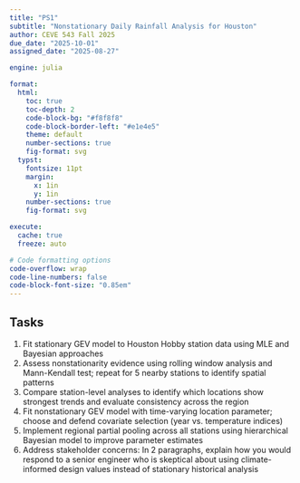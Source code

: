 ```yaml
---
title: "PS1"
subtitle: "Nonstationary Daily Rainfall Analysis for Houston"
author: CEVE 543 Fall 2025
due_date: "2025-10-01"
assigned_date: "2025-08-27"

engine: julia

format:
  html:
    toc: true
    toc-depth: 2
    code-block-bg: "#f8f8f8"
    code-block-border-left: "#e1e4e5"
    theme: default
    number-sections: true
    fig-format: svg
  typst:
    fontsize: 11pt
    margin: 
      x: 1in
      y: 1in
    number-sections: true
    fig-format: svg

execute: 
  cache: true
  freeze: auto

# Code formatting options
code-overflow: wrap
code-line-numbers: false
code-block-font-size: "0.85em"
---
```


## Tasks

1. Fit stationary GEV model to Houston Hobby station data using MLE and Bayesian approaches
2. Assess nonstationarity evidence using rolling window analysis and Mann-Kendall test; repeat for 5 nearby stations to identify spatial patterns
3. Compare station-level analyses to identify which locations show strongest trends and evaluate consistency across the region
4. Fit nonstationary GEV model with time-varying location parameter; choose and defend covariate selection (year vs. temperature indices)
5. Implement regional partial pooling across all stations using hierarchical Bayesian model to improve parameter estimates
6. Address stakeholder concerns: In 2 paragraphs, explain how you would respond to a senior engineer who is skeptical about using climate-informed design values instead of stationary historical analysis